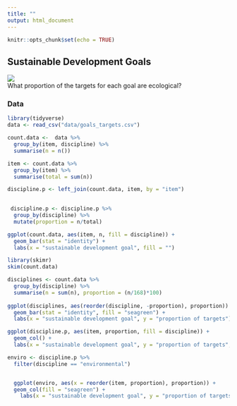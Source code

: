 ```yaml
---
title: ""
output: html_document
---
```


```r
knitr::opts_chunk$set(echo = TRUE)
```

## Sustainable Development Goals  


![](./SDGS.png)  
What proportion of the targets for each goal are ecological?

### Data

```r
library(tidyverse)
data <- read_csv("data/goals_targets.csv")

count.data <-  data %>%
  group_by(item, discipline) %>%
  summarise(n = n())

item <- count.data %>%
  group_by(item) %>%
  summarise(total = sum(n))

discipline.p <- left_join(count.data, item, by = "item")

                          
 discipline.p <- discipline.p %>%
  group_by(discipline) %>%
  mutate(proportion = n/total)

ggplot(count.data, aes(item, n, fill = discipline)) +
  geom_bar(stat = "identity") +
  labs(x = "sustainable development goal", fill = "")

library(skimr)
skim(count.data)

disciplines <- count.data %>%
  group_by(discipline) %>%
  summarise(n = sum(n), proportion = (n/168)*100)
  
ggplot(disciplines, aes(reorder(discipline, -proportion), proportion)) +
  geom_bar(stat = "identity", fill = "seagreen") +
  labs(x = "sustainable development goal", y = "proportion of targets")

ggplot(discipline.p, aes(item, proportion, fill = discipline)) +
  geom_col() +
  labs(x = "sustainable development goal", y = "proportion of targets", fill = "")

enviro <- discipline.p %>%
  filter(discipline == "environmental")


  ggplot(enviro, aes(x = reorder(item, proportion), proportion)) + 
  geom_col(fill = "seagreen") +
    labs(x = "sustainable development goal", y = "proportion of targets")
```
